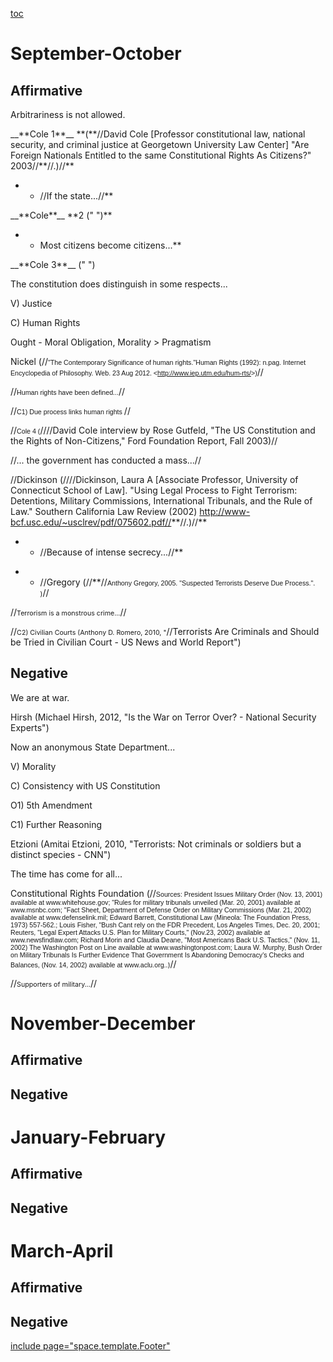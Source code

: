 [[toc]]
=September-October= 
==Affirmative== 

Arbitrariness is not allowed.

__**Cole 1**__ **(**//David Cole [Professor constitutional law, national security, and criminal justice at Georgetown University Law Center] "Are Foreign Nationals Entitled to the same Constitutional Rights As Citizens?" 2003//**//.)//**

**//If the state...//**

__**Cole**__ **2 (" ")**

**Most citizens become citizens...**

__**Cole 3**__ (" ")

The constitution does distinguish in some respects...

V) Justice

C) Human Rights

Ought - Moral Obligation, Morality > Pragmatism

Nickel (//<span style="font-family: Arial; font-size: 8pt;">"The Contemporary Significance of human rights."Human Rights (1992): n.pag. Internet Encyclopedia of Philosophy. Web. 23 Aug 2012. <http://www.iep.utm.edu/hum-rts/>)</span>//

//<span style="font-family: Arial; font-size: 8pt;">Human rights have been defined...</span>//

//<span style="font-family: Arial; font-size: 8pt;">C1) Due process links human rights </span>//

//<span style="font-family: Arial; font-size: 8pt;">Cole 4 (</span>////David Cole interview by Rose Gutfeld, "The US Constitution and the Rights of Non-Citizens," Ford Foundation Report, Fall 2003)//

//... the government has conducted a mass...//

//Dickinson (////Dickinson, Laura A [Associate Professor, University of Connecticut School of Law]. "Using Legal Process to Fight Terrorism: Detentions, Military Commissions, International Tribunals, and the Rule of Law." Southern California Law Review (2002) http://www-bcf.usc.edu/~usclrev/pdf/075602.pdf//**//.)//**

**//Because of intense secrecy...//**

**//Gregory (//**//<span style="font-family: Arial; font-size: 8pt;">Anthony Gregory, 2005. "Suspected Terrorists Deserve Due Process."</span><span style="font-size: 8pt;">. )</span>//

//<span style="font-size: 8pt;">Terrorism is a monstrous crime...</span>//

//<span style="font-size: 8pt;">C2) Civilian Courts (Anthony D. Romero, 2010, "</span>//Terrorists Are Criminals and Should be Tried in Civilian Court - US News and World Report")


==Negative== 

We are at war.

Hirsh (Michael Hirsh, 2012, "Is the War on Terror Over? - National Security Experts")

Now an anonymous State Department...

V) Morality

C) Consistency with US Constitution 

O1) 5th Amendment

C1) Further Reasoning 

Etzioni (Amitai Etzioni, 2010, "Terrorists: Not criminals or soldiers but a distinct species - CNN")

The time has come for all...

Constitutional Rights Foundation (//<span style="font-family: Arial; font-size: 8pt;">Sources: President Issues Military Order (Nov. 13, 2001) available at www.whitehouse.gov; "Rules for military tribunals unveiled (Mar. 20, 2001) available at www.msnbc.com; "Fact Sheet, Department of Defense Order on Military Commissions (Mar. 21, 2002) available at www.defenselink.mil; Edward Barrett, Constitutional Law (Mineola: The Foundation Press, 1973) 557-562.; Louis Fisher, "Bush Cant rely on the FDR Precedent, Los Angeles Times, Dec. 20, 2001; Reuters, "Legal Expert Attacks U.S. Plan for Military Courts," (Nov.23, 2002) available at www.newsfindlaw.com; Richard Morin and Claudia Deane, "Most Americans Back U.S. Tactics," (Nov. 11, 2002) The Washington Post on Line available at www.washingtonpost.com; Laura W. Murphy, Bush Order on Military Tribunals Is Further Evidence That Government Is Abandoning Democracy's Checks and Balances, (Nov. 14, 2002) available at www.aclu.org.</span><span style="font-size: 8pt;">.)</span>//

//<span style="font-size: 8pt;">Supporters of military...</span>//


=November-December= 
==Affirmative== 
==Negative== 

=January-February= 
==Affirmative== 
==Negative== 

=March-April= 
==Affirmative== 
==Negative== 

[[include page="space.template.Footer"]]